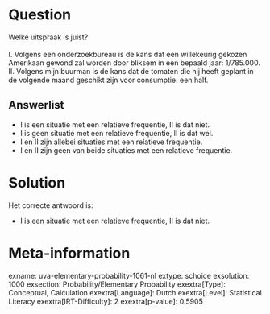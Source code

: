 Question
========

Welke uitspraak is juist?\
\
I. Volgens een onderzoekbureau is de kans dat een willekeurig gekozen
Amerikaan gewond zal worden door bliksem in een bepaald jaar:
1/785.000.\
II. Volgens mijn buurman is de kans dat de tomaten die hij heeft geplant
in de volgende maand geschikt zijn voor consumptie: een half.


Answerlist
----------

* I is een situatie met een relatieve frequentie, II is dat niet.
* I is geen situatie met een relatieve frequentie, II is dat wel.
* I en II zijn allebei situaties met een relatieve frequentie.
* I en II zijn geen van beide situaties met een relatieve frequentie.

Solution
========

Het correcte antwoord is: 

* I is een situatie met een relatieve frequentie, II is dat niet.

Meta-information
================
exname: uva-elementary-probability-1061-nl
extype: schoice
exsolution: 1000
exsection: Probability/Elementary Probability
exextra[Type]: Conceptual, Calculation
exextra[Language]: Dutch
exextra[Level]: Statistical Literacy
exextra[IRT-Difficulty]: 2
exextra[p-value]: 0.5905
